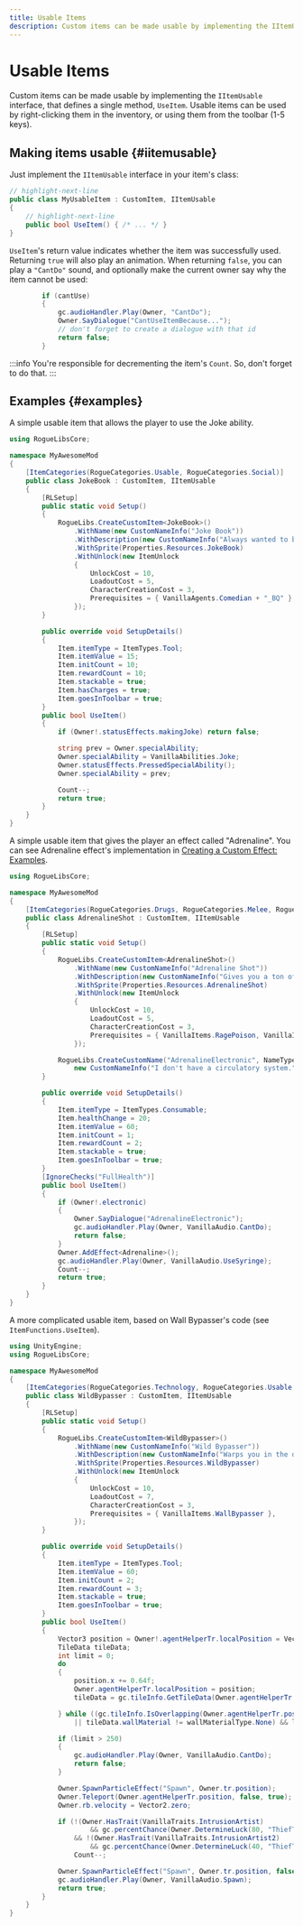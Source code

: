 ```yaml
---
title: Usable Items
description: Custom items can be made usable by implementing the IItemUsable interface, that defines a single method, UseItem. Usable items can be used by right-clicking them in the inventory, or using them from the toolbar (1-5 keys).
---
```


# Usable Items

Custom items can be made usable by implementing the `IItemUsable` interface, that defines a single method, `UseItem`. Usable items can be used by right-clicking them in the inventory, or using them from the toolbar (1-5 keys).

## Making items usable {#iitemusable}

Just implement the `IItemUsable` interface in your item's class:

```csharp title="/MyAwesomeProject/MyUsableItem.cs"
// highlight-next-line
public class MyUsableItem : CustomItem, IItemUsable
{
    // highlight-next-line
    public bool UseItem() { /* ... */ }
}
```

`UseItem`'s return value indicates whether the item was successfully used. Returning `true` will also play an animation. When returning `false`, you can play a `"CantDo"` sound, and optionally make the current owner say why the item cannot be used:

```csharp title="/MyAwesomeProject/MyUsableItem.cs"
        if (cantUse)
        {
            gc.audioHandler.Play(Owner, "CantDo");
            Owner.SayDialogue("CantUseItemBecause...");
            // don't forget to create a dialogue with that id
            return false;
        }
```

:::info
You're responsible for decrementing the item's `Count`. So, don't forget to do that.
:::

## Examples {#examples}

<Tabs>
<TabItem value="Joke Book">

A simple usable item that allows the player to use the Joke ability.

```csharp title="/MyAwesomeProject/JokeBook.cs"
using RogueLibsCore;

namespace MyAwesomeMod
{
    [ItemCategories(RogueCategories.Usable, RogueCategories.Social)]
    public class JokeBook : CustomItem, IItemUsable
    {
        [RLSetup]
        public static void Setup()
        {
            RogueLibs.CreateCustomItem<JokeBook>()
                .WithName(new CustomNameInfo("Joke Book"))
                .WithDescription(new CustomNameInfo("Always wanted to be a Comedian? Now you can! (kind of)"))
                .WithSprite(Properties.Resources.JokeBook)
                .WithUnlock(new ItemUnlock
                {
                    UnlockCost = 10,
                    LoadoutCost = 5,
                    CharacterCreationCost = 3,
                    Prerequisites = { VanillaAgents.Comedian + "_BQ" },
                });
        }

        public override void SetupDetails()
        {
            Item.itemType = ItemTypes.Tool;
            Item.itemValue = 15;
            Item.initCount = 10;
            Item.rewardCount = 10;
            Item.stackable = true;
            Item.hasCharges = true;
            Item.goesInToolbar = true;
        }
        public bool UseItem()
        {
            if (Owner!.statusEffects.makingJoke) return false;

            string prev = Owner.specialAbility;
            Owner.specialAbility = VanillaAbilities.Joke;
            Owner.statusEffects.PressedSpecialAbility();
            Owner.specialAbility = prev;

            Count--;
            return true;
        }
    }
}
```

</TabItem>
<TabItem value="Adrenaline Shot">

A simple usable item that gives the player an effect called "Adrenaline". You can see Adrenaline effect's implementation in [Creating a Custom Effect: Examples](../custom-traits-effects/custom-effects#examples).

```csharp title="/MyAwesomeProject/AdrenalineShot.cs"
using RogueLibsCore;

namespace MyAwesomeMod
{
    [ItemCategories(RogueCategories.Drugs, RogueCategories.Melee, RogueCategories.Usable)]
    public class AdrenalineShot : CustomItem, IItemUsable
    {
        [RLSetup]
        public static void Setup()
        {
            RogueLibs.CreateCustomItem<AdrenalineShot>()
                .WithName(new CustomNameInfo("Adrenaline Shot"))
                .WithDescription(new CustomNameInfo("Gives you a ton of boosts for a short period of time."))
                .WithSprite(Properties.Resources.AdrenalineShot)
                .WithUnlock(new ItemUnlock
                {
                    UnlockCost = 10,
                    LoadoutCost = 5,
                    CharacterCreationCost = 3,
                    Prerequisites = { VanillaItems.RagePoison, VanillaItems.Antidote },
                });

            RogueLibs.CreateCustomName("AdrenalineElectronic", NameTypes.Dialogue,
                new CustomNameInfo("I don't have a circulatory system."));
        }

        public override void SetupDetails()
        {
            Item.itemType = ItemTypes.Consumable;
            Item.healthChange = 20;
            Item.itemValue = 60;
            Item.initCount = 1;
            Item.rewardCount = 2;
            Item.stackable = true;
            Item.goesInToolbar = true;
        }
        [IgnoreChecks("FullHealth")]
        public bool UseItem()
        {
            if (Owner!.electronic)
            {
                Owner.SayDialogue("AdrenalineElectronic");
                gc.audioHandler.Play(Owner, VanillaAudio.CantDo);
                return false;
            }
            Owner.AddEffect<Adrenaline>();
            gc.audioHandler.Play(Owner, VanillaAudio.UseSyringe);
            Count--;
            return true;
        }
    }
}
```

</TabItem>
<TabItem value="Wild Bypasser">

A more complicated usable item, based on Wall Bypasser's code (see `ItemFunctions.UseItem`).

```csharp title="/MyAwesomeProject/WildBypasser.cs"
using UnityEngine;
using RogueLibsCore;

namespace MyAwesomeMod
{
    [ItemCategories(RogueCategories.Technology, RogueCategories.Usable, RogueCategories.Stealth)]
    public class WildBypasser : CustomItem, IItemUsable
    {
        [RLSetup]
        public static void Setup()
        {
            RogueLibs.CreateCustomItem<WildBypasser>()
                .WithName(new CustomNameInfo("Wild Bypasser"))
                .WithDescription(new CustomNameInfo("Warps you in the direction you're facing. Teleports through any amount of walls."))
                .WithSprite(Properties.Resources.WildBypasser)
                .WithUnlock(new ItemUnlock
                {
                    UnlockCost = 10,
                    LoadoutCost = 7,
                    CharacterCreationCost = 3,
                    Prerequisites = { VanillaItems.WallBypasser },
                });
        }

        public override void SetupDetails()
        {
            Item.itemType = ItemTypes.Tool;
            Item.itemValue = 60;
            Item.initCount = 2;
            Item.rewardCount = 3;
            Item.stackable = true;
            Item.goesInToolbar = true;
        }
        public bool UseItem()
        {
            Vector3 position = Owner!.agentHelperTr.localPosition = Vector3.zero;
            TileData tileData;
            int limit = 0;
            do
            {
                position.x += 0.64f;
                Owner.agentHelperTr.localPosition = position;
                tileData = gc.tileInfo.GetTileData(Owner.agentHelperTr.position);

            } while ((gc.tileInfo.IsOverlapping(Owner.agentHelperTr.position, "Anything")
                || tileData.wallMaterial != wallMaterialType.None) && limit++ < 250);

            if (limit > 250)
            {
                gc.audioHandler.Play(Owner, VanillaAudio.CantDo);
                return false;
            }

            Owner.SpawnParticleEffect("Spawn", Owner.tr.position);
            Owner.Teleport(Owner.agentHelperTr.position, false, true);
            Owner.rb.velocity = Vector2.zero;

            if (!(Owner.HasTrait(VanillaTraits.IntrusionArtist)
                    && gc.percentChance(Owner.DetermineLuck(80, "ThiefToolsMayNotSubtract", true)))
                && !(Owner.HasTrait(VanillaTraits.IntrusionArtist2)
                    && gc.percentChance(Owner.DetermineLuck(40, "ThiefToolsMayNotSubtract", true))))
                Count--;

            Owner.SpawnParticleEffect("Spawn", Owner.tr.position, false);
            gc.audioHandler.Play(Owner, VanillaAudio.Spawn);
            return true;
        }
    }
}
```

</TabItem>
</Tabs>
